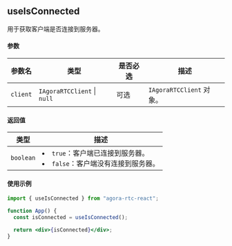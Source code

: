 ## useIsConnected

用于获取客户端是否连接到服务器。

#### 参数

| 参数名   | 类型                                    | 是否必选 | 描述                     |
| -------- | --------------------------------------- | -------- | ------------------------ |
| `client` | `IAgoraRTCClient` &VerticalLine; `null` | 可选     | `IAgoraRTCClient` 对象。 |

#### 返回值

| 类型      | 描述                                                                              |
| --------- | --------------------------------------------------------------------------------- |
| `boolean` | <li>`true`：客户端已连接到服务器。</li><li>`false`：客户端没有连接到服务器。</li> |

#### 使用示例

```jsx
import { useIsConnected } from "agora-rtc-react";

function App() {
  const isConnected = useIsConnected();

  return <div>{isConnected}</div>;
}
```
